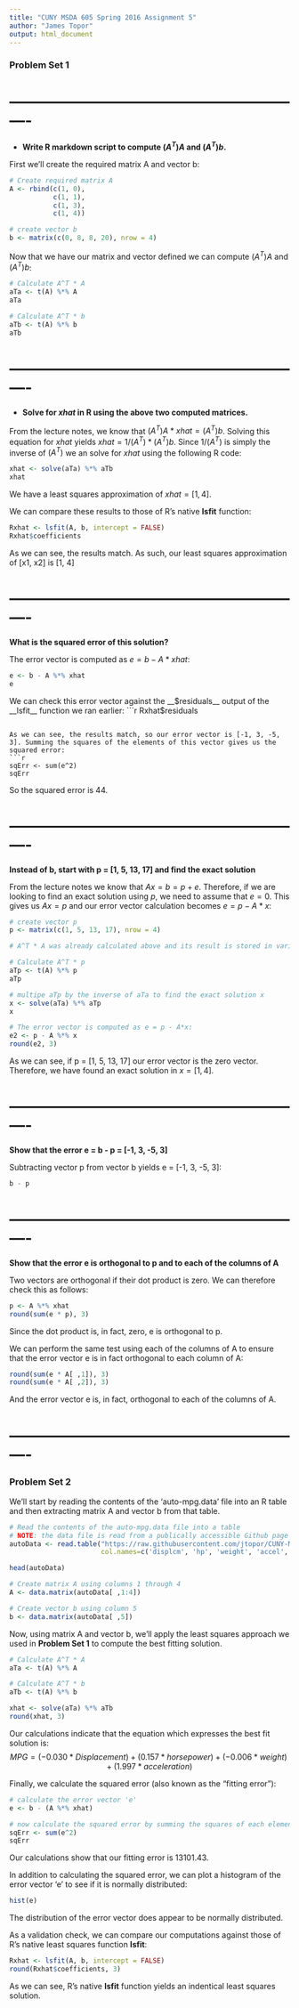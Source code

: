 ```yaml
---
title: "CUNY MSDA 605 Spring 2016 Assignment 5"
author: "James Topor"
output: html_document
---
```


### Problem Set 1  

# ----------------------------------------------------------
- __Write R markdown script to compute $(A^T)A$ and $(A^T)b$.__  

First we'll create the required matrix A and vector b:
```r
# Create required matrix A
A <- rbind(c(1, 0), 
           c(1, 1),
           c(1, 3), 
           c(1, 4))

# create vector b
b <- matrix(c(0, 8, 8, 20), nrow = 4)
```

Now that we have our matrix and vector defined we can compute $(A^T)A$ and $(A^T)b$:
```r
# Calculate A^T * A
aTa <- t(A) %*% A
aTa

# Calculate A^T * b
aTb <- t(A) %*% b
aTb
```

# ----------------------------------------------------------
- __Solve for $xhat$ in R using the above two computed matrices.__

From the lecture notes, we know that $(A^T)A * xhat = (A^T)b$. Solving this equation for $xhat$ yields $xhat = 1/(A^T) * (A^T)b$. Since $1/(A^T)$ is simply the inverse of $(A^T)$ we an solve for $xhat$ using the following R code:  

```r
xhat <- solve(aTa) %*% aTb
xhat
```

We have a least squares approximation of $xhat = [1, 4]$.

We can compare these results to those of R's native __lsfit__ function:
```r
Rxhat <- lsfit(A, b, intercept = FALSE)
Rxhat$coefficients
```

As we can see, the results match. As such, our least squares approximation of [x1, x2] is [1, 4]  

# ----------------------------------------------------------
__What is the squared error of this solution?__  

The error vector is computed as $e = b - A*xhat$:  
```r
e <- b - A %*% xhat
e
```

We can check this error vector against the __$residuals__ output of the __lsfit__ function we ran earlier:  
```r
Rxhat$residuals
```

As we can see, the results match, so our error vector is [-1, 3, -5, 3]. Summing the squares of the elements of this vector gives us the squared error:  
```r
sqErr <- sum(e^2)
sqErr
```
So the squared error is 44.  


# ----------------------------------------------------------
__Instead of b, start with p = [1, 5, 13, 17] and find the exact solution__

From the lecture notes we know that $Ax = b = p + e$. Therefore, if we are looking to find an exact solution using $p$, we need to assume that $e = 0$. This gives us $Ax = p$ and our error vector calculation becomes $e = p - A*x$: 

```r
# create vector p
p <- matrix(c(1, 5, 13, 17), nrow = 4)

# A^T * A was already calculated above and its result is stored in variable 'aTa'

# Calculate A^T * p
aTp <- t(A) %*% p
aTp

# multipe aTp by the inverse of aTa to find the exact solution x
x <- solve(aTa) %*% aTp
x

# The error vector is computed as e = p - A*x:
e2 <- p - A %*% x
round(e2, 3)
```

As we can see, if p = [1, 5, 13, 17] our error vector is the zero vector. Therefore, we have found an exact solution in $x = [1, 4]$.

# ----------------------------------------------------------
__Show that the error e = b - p = [-1, 3, -5, 3]__  

Subtracting vector p from vector b yields e = [-1, 3, -5, 3]:
```r
b - p
```


# ----------------------------------------------------------
__Show that the error e is orthogonal to p and to each of the columns of A__  

Two vectors are orthogonal if their dot product is zero. We can therefore check this as follows:
```r
p <- A %*% xhat
round(sum(e * p), 3)
```

Since the dot product is, in fact, zero, e is orthogonal to p.

We can perform the same test using each of the columns of A to ensure that the error vector e is in fact
orthogonal to each column of A:
```r
round(sum(e * A[ ,1]), 3)
round(sum(e * A[ ,2]), 3)
```

And the error vector e is, in fact, orthogonal to each of the columns of A.


# ----------------------------------------------------------
### Problem Set 2

We'll start by reading the contents of the 'auto-mpg.data' file into an R table and then extracting matrix A and vector b from that table.  
```r
# Read the contents of the auto-mpg.data file into a table
# NOTE: the data file is read from a publically accessible Github page
autoData <- read.table("https://raw.githubusercontent.com/jtopor/CUNY-MSDA-605/master/auto-mpg.data",
                       col.names=c('displcm', 'hp', 'weight', 'accel', 'mpg'))

head(autoData)

# Create matrix A using columns 1 through 4
A <- data.matrix(autoData[ ,1:4])

# Create vector b using column 5
b <- data.matrix(autoData[ ,5])
```

Now, using matrix A and vector b, we'll apply the least squares approach we used in __Problem Set 1__ to compute the best fitting solution.

```r
# Calculate A^T * A
aTa <- t(A) %*% A

# Calculate A^T * b
aTb <- t(A) %*% b

xhat <- solve(aTa) %*% aTb
round(xhat, 3)
```

Our calculations indicate that the equation which expresses the best fit solution is: $$MPG = (-0.030 * Displacement) + (0.157 * horsepower) + (-0.006 * weight) + (1.997 * acceleration)$$  

Finally, we calculate the squared error (also known as the "fitting error"):
```r
# calculate the error vector 'e'
e <- b - (A %*% xhat)

# now calculate the squared error by summing the squares of each element of the error vector
sqErr <- sum(e^2)
sqErr
```

Our calculations show that our fitting error is 13101.43.

In addition to calculating the squared error, we can plot a histogram of the error vector 'e' to see if it is normally distributed:
```r
hist(e)
```
The distribution of the error vector does appear to be normally distributed.

As a validation check, we can compare our computations against those of R's native least squares function __lsfit__:  
```r
Rxhat <- lsfit(A, b, intercept = FALSE)
round(Rxhat$coefficients, 3)
```

As we can see, R's native __lsfit__ function yields an indentical least squares solution.